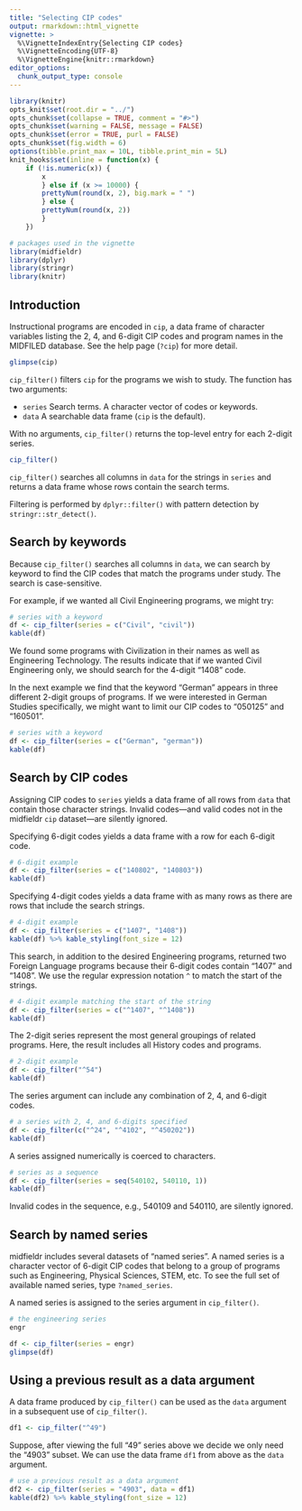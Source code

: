 ```yaml
---
title: "Selecting CIP codes"
output: rmarkdown::html_vignette
vignette: >
  %\VignetteIndexEntry{Selecting CIP codes}
  %\VignetteEncoding{UTF-8}
  %\VignetteEngine{knitr::rmarkdown}
editor_options: 
  chunk_output_type: console
---
```


```r
library(knitr)
opts_knit$set(root.dir = "../")
opts_chunk$set(collapse = TRUE, comment = "#>")
opts_chunk$set(warning = FALSE, message = FALSE)
opts_chunk$set(error = TRUE, purl = FALSE)
opts_chunk$set(fig.width = 6)
options(tibble.print_max = 10L, tibble.print_min = 5L)
knit_hooks$set(inline = function(x) {
	if (!is.numeric(x)) { 
		x 
		} else if (x >= 10000) { 
		prettyNum(round(x, 2), big.mark = " ")
		} else {
		prettyNum(round(x, 2))
		}
	})
```

```r
# packages used in the vignette
library(midfieldr)
library(dplyr) 
library(stringr)
library(knitr)
```

## Introduction

Instructional programs are encoded in `cip`, a data frame of character variables listing the 2, 4, and 6-digit CIP codes and program names in the MIDFILED database. See the help page (`?cip`) for more detail.  

```r
glimpse(cip)
```

`cip_filter()` filters `cip` for the programs we wish to study. The function has two arguments:   

- `series` Search terms. A character vector of codes or keywords.  
- `data` A searchable data frame (`cip` is the default). 

With no arguments, `cip_filter()` returns the top-level entry for each 2-digit series. 

```r
cip_filter()
```

`cip_filter()` searches all columns in `data` for the strings in `series` and returns a data frame whose rows contain the search terms.

Filtering is performed by `dplyr::filter()` with pattern detection by `stringr::str_detect()`.  

## Search by keywords

Because `cip_filter()` searches all columns in `data`, we can search by keyword to find the CIP codes that match the programs under study. The search is case-sensitive.  

For example, if we wanted all Civil Engineering programs, we might try: 

```r
# series with a keyword
df <- cip_filter(series = c("Civil", "civil"))
kable(df)
```

We found some programs with Civilization in their names as well as Engineering Technology. The results indicate that if we wanted Civil Engineering only, we should search for the 4-digit "1408"  code. 

In the next example we find that the keyword "German" appears in three different  2-digit groups of programs. If we were interested in German Studies specifically, we might want to limit our CIP codes  to "050125" and "160501". 

```r
# series with a keyword
df <- cip_filter(series = c("German", "german"))
kable(df)
```






## Search by CIP codes

Assigning CIP codes to `series` yields a data frame of all rows from `data` that contain those character strings. Invalid codes---and valid codes not in the midfieldr `cip` dataset---are  silently ignored. 

Specifying 6-digit codes yields a data frame with a row for each 6-digit code.  

```r
# 6-digit example
df <- cip_filter(series = c("140802", "140803"))
kable(df)
```

Specifying 4-digit codes yields a data frame with as many rows as there are rows that include the search strings.   

```r
# 4-digit example
df <- cip_filter(series = c("1407", "1408"))
kable(df) %>% kable_styling(font_size = 12)
```

This search, in addition to the desired Engineering programs, returned two Foreign Language programs because their 6-digit codes contain "1407" and "1408". 
We use the regular expression notation `^` to match the start of the strings.  

```r
# 4-digit example matching the start of the string 
df <- cip_filter(series = c("^1407", "^1408"))
kable(df)
```



The 2-digit series represent the most general groupings of related programs. Here, the result includes all History codes and programs. 

```r
# 2-digit example
df <- cip_filter("^54")
kable(df)
```

The series argument can include any combination of 2, 4, and 6-digit codes. 

```r
# a series with 2, 4, and 6-digits specified
df <- cip_filter(c("^24", "^4102", "^450202"))
kable(df)
```

A series assigned numerically is coerced to characters. 

```r
# series as a sequence
df <- cip_filter(series = seq(540102, 540110, 1))
kable(df)
```

Invalid codes in the sequence, e.g., 540109 and 540110, are silently ignored. 



## Search by named series

midfieldr includes several datasets of "named series". A named series is a character vector of 6-digit CIP codes that belong to a group of programs such as Engineering, Physical Sciences, STEM, etc. To see the full set of available named series, type `?named_series`. 

A named series is assigned to the series argument in `cip_filter()`. 

```r
# the engineering series
engr

df <- cip_filter(series = engr)
glimpse(df)
```










## Using a previous result as a data argument 

A data frame produced by `cip_filter()` can be used as the `data` argument in a subsequent use of `cip_filter()`. 

```r
df1 <- cip_filter("^49")
```

Suppose, after viewing the full "49" series above we decide we only need the "4903" subset. We can use the data frame `df1` from above as the `data` argument. 

```r
# use a previous result as a data argument
df2 <- cip_filter(series = "4903", data = df1)
kable(df2) %>% kable_styling(font_size = 12)
```





